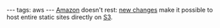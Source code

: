 ---
tags: aws
---
[[Amazon]] doesn't rest: [http://docs.amazonwebservices.com/AmazonS3/latest/dev/WebsiteHosting.html new changes] make it possible to host entire static sites directly on [[S3]].
